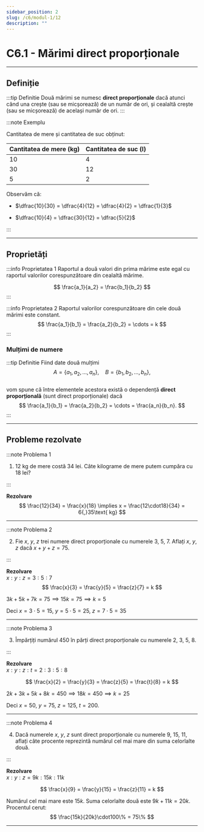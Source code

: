 ```yaml
---
sidebar_position: 2
slug: /c6/modul-1/12
description: ""
---
```


# C6.1 - Mărimi direct proporționale

---

## Definiție

:::tip Definitie
Două mărimi se numesc **direct proporționale** dacă atunci când una crește (sau se micșorează) de un număr de ori, și cealaltă crește (sau se micșorează) de același număr de ori.
:::

:::note Exemplu

Cantitatea de mere și cantitatea de suc obținut:

| Cantitatea de mere (kg) | Cantitatea de suc (l) |
|-------------------------|-----------------------|
| 10                      | 4                     |
| 30                      | 12                    |
| 5                       | 2                     |

Observăm că:

- $\dfrac{10}{30} = \dfrac{4}{12} = \dfrac{4}{2} = \dfrac{1}{3}$

- $\dfrac{10}{4} = \dfrac{30}{12} = \dfrac{5}{2}$

:::

---

## Proprietăți

:::info Proprietatea 1
Raportul a două valori din prima mărime este egal cu raportul valorilor corespunzătoare din cealaltă mărime. 

   $$
   \frac{a_1}{a_2} = \frac{b_1}{b_2}
   $$
:::

:::info Proprietatea 2
Raportul valorilor corespunzătoare din cele două mărimi este constant.  
   $$
   \frac{a_1}{b_1} = \frac{a_2}{b_2} = \cdots = k
   $$
:::

### Mulțimi de numere

:::tip Definitie
Fiind date două mulțimi  
$$A=\{a_1,a_2,\dots,a_n\},\quad B=\{b_1,b_2,\dots,b_n\},$$  
vom spune că între elementele acestora există o dependență **direct proporțională** (sunt direct proporționale) dacă
$$
\frac{a_1}{b_1} = \frac{a_2}{b_2} = \cdots = \frac{a_n}{b_n}.
$$
:::

---

## Probleme rezolvate

:::note Problema 1

1. 12 kg de mere costă 34 lei. Câte kilograme de mere putem cumpăra cu 18 lei?

:::

**Rezolvare**  
$$
\frac{12}{34} = \frac{x}{18} \implies x = \frac{12\cdot18}{34} = 6{,}35\text{ kg}
$$


---

:::note Problema 2

2. Fie $x$, $y$, $z$ trei numere direct proporționale cu numerele 3, 5, 7. Aflați $x$, $y$, $z$ dacă $x+y+z=75$.

:::

**Rezolvare**  
$x : y : z = 3 : 5 : 7$  
$$
\frac{x}{3} = \frac{y}{5} = \frac{z}{7} = k 
$$

$3k + 5k + 7k = 75 \implies 15k = 75 \implies k = 5$  

Deci $x = 3\cdot5 = 15,\ y = 5\cdot5 = 25,\ z = 7\cdot5 = 35$


---

:::note Problema 3

3. Împărțiți numărul 450 în părți direct proporționale cu numerele 2, 3, 5, 8.

:::

**Rezolvare**  
$x : y : z : t = 2 : 3 : 5 : 8$  

$$
\frac{x}{2} = \frac{y}{3} = \frac{z}{5} = \frac{t}{8} = k 
$$

$2k + 3k + 5k + 8k = 450 \implies 18k = 450 \implies k = 25$  

Deci $x=50,\ y=75,\ z=125,\ t=200$.

---

:::note Problema 4

4. Dacă numerele $x$, $y$, $z$ sunt direct proporționale cu numerele 9, 15, 11, aflați câte procente reprezintă numărul cel mai mare din suma celorlalte două.

:::

**Rezolvare**  
$x : y : z = 9k : 15k : 11k$  

$$
\frac{x}{9} = \frac{y}{15} = \frac{z}{11} = k
$$

Numărul cel mai mare este $15k$. Suma celorlalte două este $9k + 11k = 20k$.  
Procentul cerut:
$$
\frac{15k}{20k}\cdot100\% = 75\%
$$

---

